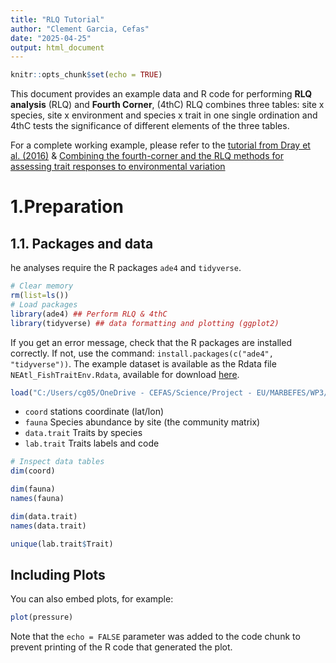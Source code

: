```yaml
---
title: "RLQ Tutorial"
author: "Clement Garcia, Cefas"
date: "2025-04-25"
output: html_document
---
```


```r
knitr::opts_chunk$set(echo = TRUE)
```

This document provides an example data and R code for performing **RLQ analysis** (RLQ) and **Fourth Corner**, (4thC) RLQ combines three tables: site x species, site x environment and species x trait in one single ordination and 4thC tests the significance of different elements of the three tables.

For a complete working example, please refer to the [tutorial from Dray et al. (2016)](https://ndownloader.figshare.com/files/5628774) & [Combining the fourth-corner and the RLQ methods for assessing trait responses to environmental variation](https://doi.org/10.6084/m9.figshare.c.3306393.v1)

# 1.Preparation
## 1.1. Packages and data

he analyses require the R packages `ade4` and `tidyverse`.

```r
# Clear memory
rm(list=ls())
# Load packages
library(ade4) ## Perform RLQ & 4thC
library(tidyverse) ## data formatting and plotting (ggplot2)
```

If you get an error message, check that the R packages are installed correctly. If not, use the command: `install.packages(c("ade4", "tidyverse"))`.
The example dataset is available as the Rdata file `NEAtl_FishTraitEnv.Rdata`, available for download [here](https://github.com/rfrelat/TraitEnvironment/raw/main/NEAtl_FishTraitEnv.Rdata).

```r
load("C:/Users/cg05/OneDrive - CEFAS/Science/Project - EU/MARBEFES/WP3/CVA/MARBEFESWP3_VA/processed_data/BenthicTrait_NL.Rdata")
```
- `coord` stations coordinate (lat/lon)
- `fauna` Species abundance by site (the community matrix)
- `data.trait` Traits by species
- `lab.trait` Traits labels and code

```r
# Inspect data tables 
dim(coord) 

dim(fauna)
names(fauna)

dim(data.trait)
names(data.trait)

unique(lab.trait$Trait)
```

## Including Plots

You can also embed plots, for example:

```r
plot(pressure)
```

Note that the `echo = FALSE` parameter was added to the code chunk to prevent printing of the R code that generated the plot.
